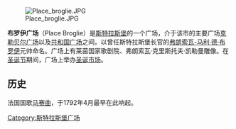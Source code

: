 [[Image:Place_broglie.JPG|thumb]]

'''布罗伊广场'''（Place Broglie）是[[斯特拉斯堡|斯特拉斯堡]]的一个广场，介于该市的主要广场[[克勒贝尔广场|克勒贝尔广场]]以及[[共和国广场_(斯特拉斯堡)|共和国广场]]之间。以曾任斯特拉斯堡长官的[[弗朗索瓦-马利·德·布罗伊，第一代布罗伊公爵|弗朗索瓦-马利·德·布罗伊]]元帅命名。广场上有莱茵国家歌剧院、弗朗索瓦·克里斯托夫·凯勒曼雕像。在[[圣诞节|圣诞节]]期间，广场上举办[[圣诞市场|圣诞市场]]。 

== 历史 ==
法国国歌[[马赛曲|马赛曲]]，于1792年4月最早在此响起。

[[Category:斯特拉斯堡广场|Category:斯特拉斯堡广场]]